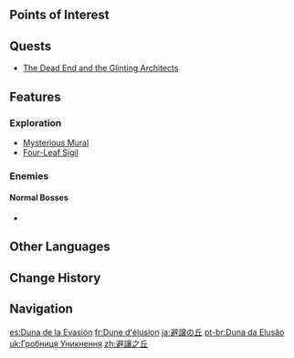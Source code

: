 {{Stub|Points of interest, features, enemies, or interactables available in the area.}}
{{Location Infobox
|image        = The Dune of Elusion.png
|type         = Subarea
|region       = Sumeru
|subregion    = Great Red Sand
|area         = Hypostyle Desert
}}
{{Location Intro|description=<p>It is one of the ruins of [[King Deshret]]'s civilization, and contains the [[Algorithm of Semi-Intransient Matrix of Overseer Network]].</p>}}

==Points of Interest==
{{Locations by Category Table|type=Points of Interest}}

==Quests==
<!-- {{Quests by Category List|heo=1}} -->
* [[The Dead End and the Glinting Architects]]

==Features==
===Exploration===
* [[Mysterious Mural]]
* [[Four-Leaf Sigil]]

===Enemies===
====Normal Bosses====
* {{Enemy|Algorithm of Semi-Intransient Matrix of Overseer Network}}
<!--
====Elite Enemies====
====Common Enemies====

===Local Specialties===
''(To be added.)''
<!--
===Interactables===
==Trivia==
-->
==Other Languages==
{{Other Languages
|en      = The Dune of Elusion
|zhs     = 避让之丘
|zhs_rm  = Bìràng zhī Qiū
|zht     = 避讓之丘
|zht_rm  = Bìràng zhī Qiū
|zh_tl   = The Hill of Avoidance
|ja      = {{Rubi|避|ひ|譲|じょう}}の{{Rubi|丘|おか}}
|ja_rm   = Hijou no Oka
|ja_tl   = The Hill of Avoidance
|ko      = 도피의 언덕
|ko_rm   = Dopi-ui Eondeok
|ko_tl   = The Hill of Elusion
|es      = Duna de la Evasión
|es_tl   = Dune of the Evasion
|fr      = Dune d'élusion
|fr_tl   = Dune of Elusion
|ru      = Дюна Ухищрения
|ru_tl   = The Dune of Tricks
|th      = The Dune of Elusion
|vi      = Đồi Xa Lánh
|vi_tl   = 
|de      = Düne der Vermeidung
|de_tl   = Dune of Avoidance
|id      = The Dune of Elusion
|pt      = Duna da Elusão
|pt_tl   = 
|tr      = Kurtuluş Kumulu
|tr_tl   = Liberation Dune
|it      = Duna dell'Elusione
|it_tl   = Dune of Elusion
}}

==Change History==
{{Change History|3.1}}

==Navigation==
{{Area Navbox|Sumeru}}

[[es:Duna de la Evasión]]
[[fr:Dune d'élusion]]
[[ja:避譲の丘]]
[[pt-br:Duna da Elusão]]
[[uk:Гробниця Уникнення]]
[[zh:避讓之丘]]